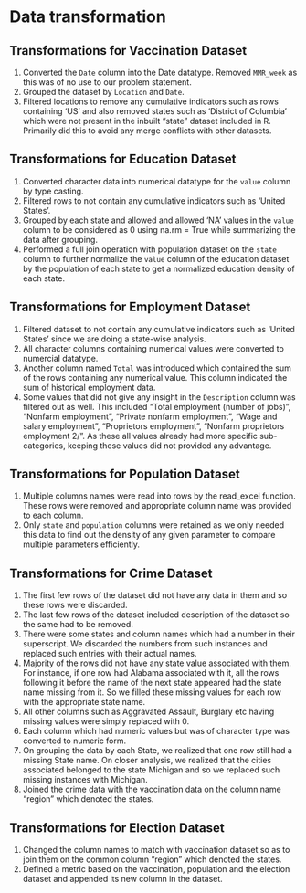 # Data transformation

## Transformations for Vaccination Dataset

1. Converted the `Date` column into the Date datatype. Removed `MMR_week` as this was of no use to our problem statement.
2. Grouped the dataset by `Location` and `Date`.
3. Filtered locations to remove any cumulative indicators such as rows containing 'US' and also removed states such as 'District of Columbia' which were not present in the inbuilt "state" dataset included in R. Primarily did this to avoid any merge conflicts with other datasets.  


## Transformations for Education Dataset

1. Converted character data into numerical datatype for the `value` column by type casting.
2. Filtered rows to not contain any cumulative indicators such as 'United States'.
3. Grouped by each state and allowed and allowed 'NA' values in the `value` column to be considered as 0 using na.rm = True while summarizing the data after grouping.
4. Performed a full join operation with population dataset on the `state` column to further normalize the `value` column of the education dataset by the population of each state to get a normalized education density of each state.

## Transformations for Employment Dataset

1. Filtered dataset to not contain any cumulative indicators such as 'United States' since we are doing a state-wise analysis.
2. All character columns containing numerical values were converted to numercial datatype.
3. Another column named `Total` was introduced which contained the sum of the rows containing any numerical value. This column indicated the sum of historical employment data.
4. Some values that did not give any insight in the `Description` column was filtered out as well. This included "Total employment (number of jobs)", "Nonfarm employment", "Private nonfarm employment", "Wage and salary employment", "Proprietors employment", "Nonfarm proprietors employment 2/". As these all values already had more specific sub-categories, keeping these values did not provided any advantage.

## Transformations for Population Dataset

1. Multiple columns names were read into rows by the read_excel function. These rows were removed and appropriate column name was provided to each column.
2. Only `state` and `population` columns were retained as we only needed this data to find out the density of any given parameter to compare multiple parameters efficiently.

## Transformations for Crime Dataset

1. The first few rows of the dataset did not have any data in them and so these rows were discarded.
2. The last few rows of the dataset included description of the dataset so the same had to be removed.
3. There were some states and column names which had a number in their superscript. We discarded the numbers from such instances and replaced such entries with their actual names.
4. Majority of the rows did not have any state value associated with them. For instance, if one row had Alabama associated with it, all the rows following it before the name of the next state appeared had the state name missing from it. So we filled these missing values for each row with the appropriate state name.
5. All other columns such as Aggravated Assault, Burglary etc having missing values were simply replaced with 0.
6. Each column which had numeric values but was of character type was converted to numeric form.
7. On grouping the data by each State, we realized that one row still had a missing State name. On closer analysis, we realized that the cities associated belonged to the state Michigan and so we replaced such missing instances with Michigan.
8. Joined the crime data with the vaccination data on the column name "region" which denoted the states.

## Transformations for Election Dataset

1. Changed the column names to match with vaccination dataset so as to join them on the common column "region" which denoted the states.
2. Defined a metric based on the vaccination, population and the election dataset and appended its new column in the dataset.